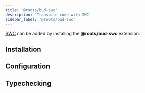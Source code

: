 ```yaml
---
title: '@roots/bud-swc'
description: 'Transpile code with SWC'
sidebar_label: '@roots/bud-swc'
---
```



[SWC](https://swc.rs/) can be added by installing the **@roots/bud-swc** extension.

## Installation

<Install packages="@roots/bud-swc" />

## Configuration

<Configuration />

## Typechecking

<Typecheck />
